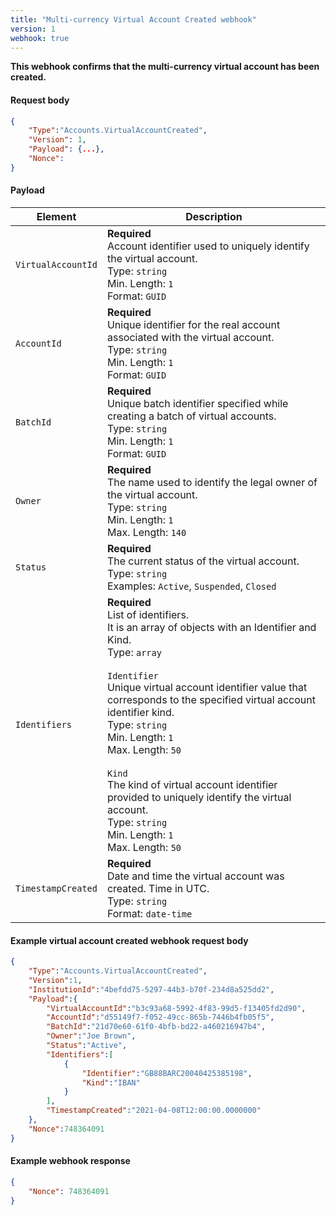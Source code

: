 ---
title: "Multi-currency Virtual Account Created webhook"
version: 1
webhook: true
---

**This webhook confirms that the multi-currency virtual account has been created.**

#### Request body

```json
{
    "Type":"Accounts.VirtualAccountCreated",
    "Version": 1,
    "Payload": {...},
    "Nonce":
}
```

#### Payload
| Element                 | Description                                                                                                                                                                                                               |
|-------------------------|---------------------------------------------------------------------------------------------------------------------------------------------------------------------------------------------------------------------------|
| `VirtualAccountId`      | **Required**<br /> Account identifier used to uniquely identify the virtual account.<br /> Type: `string`<br /> Min. Length: `1`<br /> Format: `GUID`<br />                                                               |
| `AccountId`             | **Required**<br /> Unique identifier for the real account associated with the virtual account.<br /> Type: `string`<br /> Min. Length: `1`<br /> Format: `GUID`<br />                                                     |
| `BatchId`               | **Required**<br /> Unique batch identifier specified while creating a batch of virtual accounts.<br /> Type: `string`<br /> Min. Length: `1`<br /> Format: `GUID`<br />                                                   |
| `Owner`                 | **Required**<br /> The name used to identify the legal owner of the virtual account.<br /> Type: `string`<br /> Min. Length: `1`<br /> Max. Length: `140`<br />                                                           |
| `Status`                | **Required**<br /> The current status of the virtual account.<br /> Type: `string`<br /> Examples: `Active`, `Suspended`, `Closed`<br />                                                                                  |
| `Identifiers`           | **Required**<br /> List of identifiers.<br /> It is an array of objects with an Identifier and Kind.<br /> Type: `array`<br /><br /> `Identifier`<br /> Unique virtual account identifier value that corresponds to the specified virtual account identifier kind.<br /> Type: `string`<br /> Min. Length: `1`<br /> Max. Length: `50`<br /><br /> `Kind`<br /> The kind of virtual account identifier provided to uniquely identify the virtual account.<br /> Type: `string`<br /> Min. Length: `1`<br /> Max. Length: `50`<br />                                                                                             |
| `TimestampCreated`      | **Required**<br /> Date and time the virtual account was created. Time in UTC.<br /> Type: `string`<br /> Format: `date-time`<br />                                                                                       |

#### Example virtual account created webhook request body

```json
{
    "Type":"Accounts.VirtualAccountCreated",
    "Version":1,
    "InstitutionId":"4befdd75-5297-44b3-b70f-234d8a525dd2",
    "Payload":{
        "VirtualAccountId":"b3c93a68-5992-4f83-99d5-f13405fd2d90",
        "AccountId":"d55149f7-f052-49cc-865b-7446b4fb05f5",
        "BatchId":"21d70e60-61f0-4bfb-bd22-a460216947b4",
        "Owner":"Joe Brown",
        "Status":"Active",
        "Identifiers":[
            {
                "Identifier":"GB88BARC20040425385198",
                "Kind":"IBAN"
            }
        ],
        "TimestampCreated":"2021-04-08T12:00:00.0000000"
    },
    "Nonce":748364091
}
```

#### Example webhook response

```json
{
    "Nonce": 748364091
}
```
